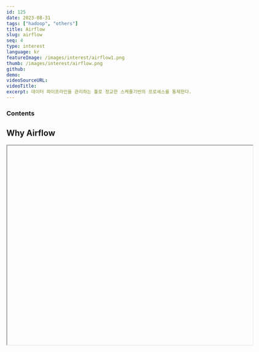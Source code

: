 ```yaml
---
id: 125
date: 2023-08-31
tags: ["hadoop", "others"]
title: Airflow
slug: airflow
seq: 4
type: interest
language: kr
featureImage: /images/interest/airflow1.png
thumb: /images/interest/airflow.png
github:
demo:
videoSourceURL:
videoTitle:
excerpt: 데이터 파이프라인을 관리하는 툴로 정교한 스케쥴기반의 프로세스를 통제한다.
---
```


### Contents

## Why Airflow

<SearchShow
  script=""
  script1="/home/yknam/airflow/command.sh 'airflow tasks list example_xcom'"
/>
<Iframe
  url="http://imcmaster.iptime.org:5601/app/dev_tools#/console"
  width="640px"
  height="520px"
  id=""
  className=""
  display="block"
  position="relative"
/>

## cli

### dags list

<SearchShow
  comment="airflow dags list"
  script1="/home/yknam/airflow/command.sh 'airflow dags list'"
/>
### task list
<SearchShow
  comment="airflow tasks list my_first_dag"
  script1="/home/yknam/airflow/command.sh 'airflow tasks list my_first_dag'"
/>

### task trigger

<SearchShow
  comment="airflow dags trigger -e 2023-11-06 my_first_dag"
  script1="/home/yknam/airflow/command.sh 'airflow dags trigger -e 2023-11-06 my_first_dag'"
/>
### task clear

<SearchShow
  comment="airflow tasks clear --start-date 2023-11-01T00:00:00+00:00 my_first_dag"
  script1="/home/yknam/airflow/command.sh 'airflow tasks clear --start-date 2023-11-01T00:00:00+00:00 my_first_dag'"
/>

### backfill

> 이전 날짜 계획을 실행한다.

<SearchShow
  script="airflow dags backfill \
    --start-date 2023-11-04T14:00:00 \
    --end-date 2023-11-06 \
    backfill-01"
  script1="/home/yknam/airflow/command.sh 'airflow dags backfill \
    --start-date 2023-11-04T14:00:00 \
    --end-date 2023-11-06 \
    backfill-01'"
/>
